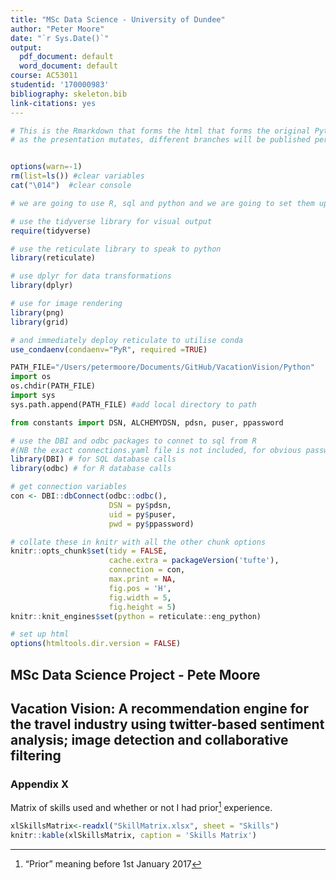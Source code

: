 ```yaml
---
title: "MSc Data Science - University of Dundee"
author: "Peter Moore"
date: "`r Sys.Date()`"
output:
  pdf_document: default
  word_document: default
course: AC53011
studentid: '170000983'
bibliography: skeleton.bib
link-citations: yes
---
```


```r

# This is the Rmarkdown that forms the html that forms the original Python in SSMS presentation
# as the presentation mutates, different branches will be published per venue


options(warn=-1)
rm(list=ls()) #clear variables
cat("\014")  #clear console

```


```r
# we are going to use R, sql and python and we are going to set them up now.

# use the tidyverse library for visual output
require(tidyverse)

# use the reticulate library to speak to python
library(reticulate)

# use dplyr for data transformations
library(dplyr)

# use for image rendering
library(png)
library(grid)

# and immediately deploy reticulate to utilise conda
use_condaenv(condaenv="PyR", required =TRUE)

```

```python
PATH_FILE="/Users/petermoore/Documents/GitHub/VacationVision/Python"
import os
os.chdir(PATH_FILE)
import sys
sys.path.append(PATH_FILE) #add local directory to path

from constants import DSN, ALCHEMYDSN, pdsn, puser, ppassword

```

```r

# use the DBI and odbc packages to connet to sql from R
#(NB the exact connections.yaml file is not included, for obvious password-related reasons, but I've provided a mock-up in the ODBC folder which you could adapt)
library(DBI) # for SQL database calls
library(odbc) # for R database calls

# get connection variables 
con <- DBI::dbConnect(odbc::odbc(),
                      DSN = py$pdsn,
                      uid = py$puser,
                      pwd = py$ppassword)

# collate these in knitr with all the other chunk options
knitr::opts_chunk$set(tidy = FALSE, 
                      cache.extra = packageVersion('tufte'), 
                      connection = con, 
                      max.print = NA, 
                      fig.pos = 'H',
                      fig.width = 5,
                      fig.height = 5) 
knitr::knit_engines$set(python = reticulate::eng_python)

# set up html
options(htmltools.dir.version = FALSE)


```

## MSc Data Science Project - Pete Moore 
## Vacation Vision: A recommendation engine for the travel industry using twitter-based sentiment analysis; image detection and collaborative filtering





### Appendix X

Matrix of skills used and whether or not I had prior^["Prior" meaning before 1st January 2017] experience.

```r
xlSkillsMatrix<-readxl("SkillMatrix.xlsx", sheet = "Skills")
knitr::kable(xlSkillsMatrix, caption = 'Skills Matrix')
```
